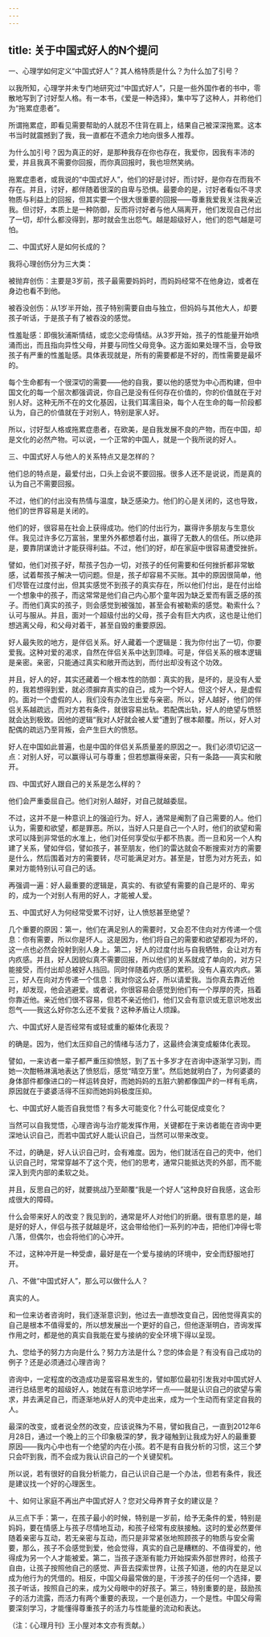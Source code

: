 ```yaml
---
---
---
```

title: 关于中国式好人的N个提问
---



一、心理学如何定义“中国式好人”？其人格特质是什么？为什么加了引号？

以我所知，心理学并未专门地研究过“中国式好人”，只是一些外国作者的书中，零散地写到了讨好型人格。有一本书，《爱是一种选择》，集中写了这种人，并称他们为“拖累症患者”。

所谓拖累症，即看见需要帮助的人就忍不住背在肩上，结果自己被深深拖累。这本书当时就震撼到了我，我一直都在不遗余力地向很多人推荐。

为什么加引号？因为真正的好，是那种我存在你也存在，我爱你，因我有丰沛的爱，并且我真不需要你回报，而你真回报时，我也坦然笑纳。

拖累症患者，或我说的“中国式好人”，他们的好是讨好，而讨好，是你存在而我不存在。并且，讨好，都伴随着很深的自卑与恐惧。最要命的是，讨好者看似不寻求物质与利益上的回报，但其实要一个很大很重要的回报——尊重我爱我关注我亲近我。但讨好，本质上是一种防御，反而将讨好者与他人隔离开，他们发现自己付出了一切，却什么都没得到，那时就会生出怨气。越是超级好人，他们的怨气越是可怕。

二、中国式好人是如何长成的？

我将心理创伤分为三大类：

被抛弃创伤：主要是3岁前，孩子最需要妈妈时，而妈妈经常不在他身边，或者在身边也看不到他。

被吞没创伤：从1岁半开始，孩子特别需要自由与独立，但妈妈与其他大人，却要孩子听话，于是孩子有了被吞没的感觉。

性羞耻感：即俄狄浦斯情结，或恋父恋母情结。从3岁开始，孩子的性能量开始喷涌而出，而且指向异性父母，并要与同性父母竞争。这方面如果处理不当，会导致孩子有严重的性羞耻感。具体表现就是，所有的需要都是不好的，而性需要是最坏的。

每个生命都有一个很深切的需要——他的自我，要以他的感觉为中心而构建，但中国文化的每一个层次都强调说，你自己是没有任何存在价值的，你的价值就在于对别人好。这种无所不在的文化基因，让我们耳濡目染，每个人在生命的每一阶段都认为，自己的价值就在于对别人，特别是家人好。

所以，讨好型人格或拖累症患者，在欧美，是自我发展不良的产物，而在中国，却是文化的必然产物。可以说，一个正常的中国人，就是一个我所说的好人。

三、中国式好人与他人的关系特点又是怎样的？

他们总的特点是，最爱付出，口头上会说不要回报。很多人还不是说说，而是真的认为自己不需要回报。

不过，他们的付出没有热情与温度，缺乏感染力。他们的心是关闭的，这也导致，他们的世界容易是关闭的。

他们的好，很容易在社会上获得成功。他们的付出行为，赢得许多朋友与生意伙伴。我见过许多亿万富翁，里里外外都想着付出，赢得了无数人的信任。所以绝非是，要靠阴谋诡计才能获得利益。不过，他们的好，却在家庭中很容易遭受挫折。

譬如，他们对孩子好，帮孩子包办一切，对孩子的任何需要和任何挫折都非常敏感，试着帮孩子解决一切问题。但是，孩子却容易不买账。其中的原因很简单，他们尽管在过度付出，但其实感觉不到孩子的真实存在，所以他们付出，是在付出给一个想象中的孩子，而这常常是他们自己内心那个童年因为缺乏爱而有匮乏感的孩子。而他们真实的孩子，则会感觉到被强加，甚至会有被勒索的感觉。勒索什么？认可与服从。并且，面对一个超级付出的父母，孩子会有巨大内疚，这也是让他们想逃离父母，和父母对着干，甚至自毁的重要原因。

好人最失败的地方，是伴侣关系。好人藏着一个逻辑是：我为你付出了一切，你要爱我。这种对爱的渴求，自然在伴侣关系中达到顶峰。可是，伴侣关系的根本逻辑是亲密。亲密，只能通过真实和敞开而达到，而付出却没有这个功效。

并且，好人的好，其实还藏着一个根本性的防御：真实的我，是坏的，是没有人爱的，我若想得到爱，就必须摒弃真实的自己，成为一个好人。但这个好人，是虚假的。面对一个虚假的人，我们没有办法生出爱与亲密。所以，好人越好，他们的伴侣关系越疏远，而对方若有条件，就很容易出轨。若配偶出轨，好人的绝望与愤怒就会达到极致。因他的逻辑“我对人好就会被人爱”遭到了根本颠覆。所以，好人对配偶的疏远乃至背叛，会产生巨大的愤怒。

好人在中国如此普遍，也是中国的伴侣关系质量差的原因之一。我们必须切记这一点：对别人好，可以赢得认可与尊重；但若想赢得亲密，只有一条路——真实和敞开。

四、中国式好人跟自己的关系是怎么样的？

他们会严重委屈自己。他们对别人越好，对自己就越委屈。

不过，这并不是一种意识上的强迫行为。好人，通常是阉割了自己需要的人。他们认为，需要和欲望，都是罪恶。所以，当好人只是自己一个人时，他们的欲望和需求可以降到非常低的水准上，他们对任何享受似乎都不热衷。而一旦和另一个人构建了关系，譬如伴侣，譬如孩子，甚至朋友，他们的雷达就会不断搜索对方的需要是什么，然后围着对方的需要转，尽可能满足对方。甚至是，甘愿为对方死去，如果对方能特别认可自己的话。

再强调一遍：好人最重要的逻辑是，真实的、有欲望有需要的自己是坏的、卑劣的，成为一个对别人有用的好人，才能被人爱。

五、中国式好人为何经常受累不讨好，让人愤怒甚至绝望？

几个重要的原因：第一，他们在满足别人的需要时，又会忍不住向对方传递一个信息：你有需要，所以你是坏人。这是因为，他们将自己的需要和欲望都视为坏的，这一点也必然会投射到别人身上。第二，好人的过度付出与自我牺牲，会让对方有内疚感。并且，好人因貌似真不需要回报，所以他们的关系就成了单向的，对方只能接受，而付出却总被好人挡回。同时伴随着内疚感的累积。没有人喜欢内疚。第三，好人在向对方传递一个信息：我对你这么好，所以请爱我。当你真去靠近他时，却发现，他会逃避爱。或者说，你很容易会感觉到他们有一个厚厚的壳，挡着你靠近他。亲近他们很不容易，但若不亲近他们，他们又会有意识或无意识地发出怨气——我这么好你怎么还不爱我？这种矛盾让人烦躁。

六、中国式好人是否经常有或轻或重的躯体化表现？

的确是。因为，他们太压抑自己的情绪与活力了，这最终会演变成躯体化表现。

譬如，一来访者一辈子都严重压抑愤怒，到了五十多岁才在咨询中逐渐学习到，而她一次酣畅淋漓地表达了愤怒后，感觉“晴空万里”。然后她就明白了，为何婆婆的身体部件都像进口的一样运转良好，而她妈妈的五脏六腑都像国产的一样有毛病，原因就在于婆婆活得不压抑而她妈妈极度压抑。

七、中国式好人能否自我觉悟？有多大可能变化？什么可能促成变化？

当然可以自我觉悟，心理咨询与治疗能发挥作用，关键都在于来访者能在咨询中更深地认识自己，而若中国式好人能认识自己，当然可以带来改变。

不过，的确是，好人认识自己时，会有难度。因为，他们就活在自己的壳中，他们认识自己时，常常穿越不了这个壳，他们的思考，通常只能抵达壳的外部，而不能深入到壳内部的柔软之处。

并且，反思自己的好，就要挑战乃至颠覆“我是一个好人”这种良好自我感，这会形成很大的障碍。

什么会带来好人的改变？我见到的，通常是坏人对他们的折磨。很有意思的是，越是好的好人，伴侣与孩子就越是坏，这会带给他们一系列的冲击，把他们冲得七零八落，但偶尔，也会将他们的心冲开。

不过，这种冲开是一种受虐，最好是在一个爱与接纳的环境中，安全而舒服地打开。

八、不做“中国式好人”，那么可以做什么人？

真实的人。

和一位来访者咨询时，我们逐渐意识到，他过去一直想改变自己，因他觉得真实的自己是根本不值得爱的，所以想发展出一个更好的自己，但他逐渐明白，咨询发挥作用之时，都是他的真实自我能在爱与接纳的安全环境下得以呈现。

九、您给予的努力方向是什么？努力方法是什么？您的体会是？有没有自己成功的例子？还是必须通过心理咨询？

咨询中，一定程度的改造成功是蛮容易发生的，譬如那位最初引发我对中国式好人进行总结思考的超级好人，她就在有意识地学坏一点——就是认识自己的欲望与需求，并去满足自己，而逐渐地从好人的壳中走出来，成为一个生动而有坚定自我的人。

最深的改变，或者说全然的改变，应该说殊为不易，譬如我自己，一直到2012年6月28日，通过一个晚上的三个印象极深的梦，我才碰触到让我成为好人的最重要原因——我内心中也有一个绝望的内在小孩。若不是有自我分析的习惯，这三个梦只会吓到我，而不会成为我认识自己的一个关键契机。

所以说，若有很好的自我分析能力，自己认识自己是一个办法，但若有条件，我还是建议找一个好的心理医生。

十、如何让家庭不再出产中国式好人？您对父母养育子女的建议是？

从三点下手：第一，在孩子最小的时候，特别是一岁前，给予无条件的爱，特别是妈妈，要在情感上与孩子尽情地互动，和孩子经常有皮肤接触。这时的爱必然要伴随着亲密与互动，若无亲密与互动，而只是非常紧张地照顾孩子的物质与安全需要，那么，孩子不会感觉到爱，他会觉得，真实的自己是糟糕的、不值得爱的，他得成为另一个人才能被爱。第二，当孩子逐渐有能力开始探索外部世界时，给孩子自由，让孩子按照他自己的感觉、声音去探索世界，让孩子知道，他的内在是足以成为他行为的凭借的。相反，中国父母最常做的是，干涉孩子的任何一个选择，要孩子听话，按照自己的来，成为父母眼中的好孩子。第三，特别重要的是，鼓励孩子的活力流露，而活力有两个重要的表现，一个是创造力，一个是性。中国父母需要深刻学习，才能懂得尊重孩子的活力与性能量的流动和表达。

（注：《心理月刊》王小屋对本文亦有贡献。）
